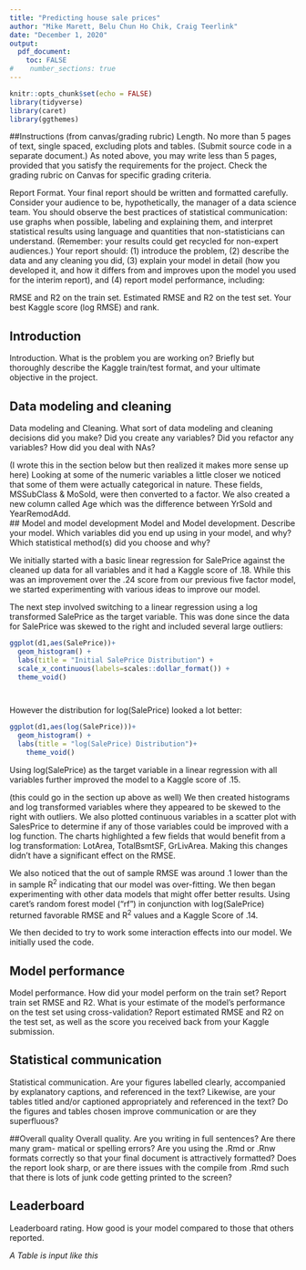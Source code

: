 ---
title: "Predicting house sale prices"
author: "Mike Marett, Belu Chun Ho Chik, Craig Teerlink"
date: "December 1, 2020"
output: 
  pdf_document:
    toc: FALSE
#    number_sections: true
---
\newpage

```{r setup, include=FALSE}
knitr::opts_chunk$set(echo = FALSE)
library(tidyverse)
library(caret)
library(ggthemes)
```

##Instructions (from canvas/grading rubric)
Length. No more than 5 pages of text, single spaced, excluding plots and tables. (Submit source code in a separate document.) As noted above, you may write less than 5 pages, provided that you satisfy the requirements for the project. Check the grading rubric on Canvas for specific grading criteria.

Report Format. Your final report should be written and formatted carefully. Consider your audience to be, hypothetically, the manager of a data science team. You should observe the best practices of statistical communication: use graphs when possible, labeling and explaining them, and interpret statistical results using language and quantities that non-statisticians can understand. (Remember: your results could get recycled for non-expert audiences.) Your report should: (1) introduce the problem, (2) describe the data and any cleaning you did, (3) explain your model in detail (how you developed it, and how it differs from and improves upon the model you used for the interim report), and (4) report model performance, including:

RMSE and R2 on the train set.
Estimated RMSE and R2 on the test set.
Your best Kaggle score (log RMSE) and rank.


## Introduction
Introduction. What is the problem you are working on? Briefly but thoroughly describe the Kaggle train/test format, and your ultimate objective in the project.

## Data modeling and cleaning
Data modeling and Cleaning. What sort of data modeling and cleaning decisions did you make? Did you create any variables? Did you refactor any variables? How did you deal with NAs?

(I wrote this in the section below but then realized it makes more sense up here)
Looking at some of the numeric variables a little closer we noticed that some of them were actually categorical in nature.  These fields, MSSubClass & MoSold, were then converted to a factor.  We also created a new column called Age which was the difference between YrSold and YearRemodAdd.  
## Model and model development
Model and Model development. Describe your model. Which variables did you end up using in your model, and why? Which statistical method(s) did you choose and why?

We initially started with a basic linear regression for SalePrice against the cleaned up data for all variables and it had a Kaggle score  of .18. While this was an improvement over the .24 score from our previous five factor model, we started experimenting with various ideas to improve our model.  

The next step involved switching to a linear regression using a log transformed SalePrice as the target variable.  This was done since the data for SalePrice was skewed to the right and included several large outliers:
```{r}
ggplot(d1,aes(SalePrice))+
  geom_histogram() +
  labs(title = "Initial SalePrice Distribution") +
  scale_x_continuous(labels=scales::dollar_format()) +
  theme_void()




```
However the distribution for log(SalePrice) looked a lot better:
```{r}
ggplot(d1,aes(log(SalePrice)))+
  geom_histogram() +
  labs(title = "log(SalePrice) Distribution")+
    theme_void()


```
Using log(SalePrice) as the target variable in a linear regression with all variables further improved the model to a Kaggle score of .15.   

(this could go in the section up above as well) We then created histograms and log transformed variables where they appeared to be skewed to the right with outliers.  We also plotted continuous variables in a scatter plot with SalesPrice to determine if any of those variables could be improved with a log function.  The charts highlighted a few fields that would benefit from a log transformation: LotArea, TotalBsmtSF, GrLivArea.  Making this changes didn't have a significant effect on the RMSE.  

We also noticed that the out of sample RMSE was around .1 lower than the in sample R^2^ indicating that our model was over-fitting.  We then began experimenting with other data models that might offer better results.  Using caret's random forest model ("rf") in conjunction with log(SalePrice) returned favorable RMSE and R^2^ values and a Kaggle Score of .14. 

We then decided to try to work some interaction effects into our model.  We initially used the code.


## Model performance
Model performance. How did your model perform on the train set? Report train set RMSE and R2. What is your estimate of the model’s performance on the test set using cross-validation? Report estimated RMSE and R2 on the test set, as well as the score you received back from your Kaggle submission.

## Statistical communication
Statistical communication. Are your figures labelled clearly, accompanied by explanatory captions, and referenced in the text? Likewise, are your tables titled and/or captioned appropriately and referenced in the text? Do the figures and tables chosen improve communication or are they superfluous?

##Overall quality
Overall quality. Are you writing in full sentences? Are there many gram- matical or spelling errors? Are you using the .Rmd or .Rnw formats correctly so that your final document is attractively formatted? Does the report look sharp, or are there issues with the compile from .Rmd such that there is lots of junk code getting printed to the screen?

## Leaderboard
Leaderboard rating. How good is your model compared to those that others reported.





*A Table is input like this*
\begin{tabular}{l|r|r}
Predictor & Odds Ratio & P-value\\
\hline
Intercept & 0.63 & 7.32e-06\\
Store7Yes & 0.38 & 7.24e-07\\
PriceMM & 0.79 & 2.45e-03\\
DiscMM & 1.79 & 3.29e-11\\
LoyalCH & 0.15 & < 2e-16\\
\end{tabular}


